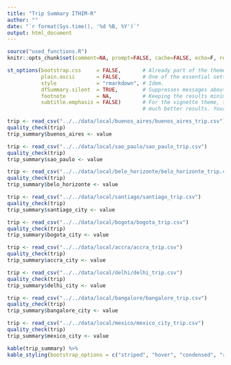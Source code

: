 ```yaml
---
title: "Trip Summary ITHIM-R"
author: ""
date: "`r format(Sys.time(), '%d %B, %Y')`"
output: html_document
---
```



```r
source("used_functions.R")
knitr::opts_chunk$set(comment=NA, prompt=FALSE, cache=FALSE, echo=F, results='asis')
```

```r

st_options(bootstrap.css     = FALSE,       # Already part of the theme so no need for it
           plain.ascii       = FALSE,       # One of the essential settings
           style             = "rmarkdown", # Idem.
           dfSummary.silent  = TRUE,        # Suppresses messages about temporary files
           footnote          = NA,          # Keeping the results minimalistic
           subtitle.emphasis = FALSE)       # For the vignette theme, this gives
                                            # much better results. Your mileage may vary

```

```r
trip <- read_csv("../../data/local/buenos_aires/buenos_aires_trip.csv")
quality_check(trip)
trip_summary$buenos_aires <- value

trip <- read_csv("../../data/local/sao_paulo/sao_paulo_trip.csv")
quality_check(trip)
trip_summary$sao_paulo <- value

trip <- read_csv("../../data/local/belo_horizonte/belo_horizonte_trip.csv")
quality_check(trip)
trip_summary$belo_horizonte <- value

trip <- read_csv("../../data/local/santiago/santiago_trip.csv")
quality_check(trip)
trip_summary$santiago_city <- value

trip <- read_csv("../../data/local/bogota/bogota_trip.csv")
quality_check(trip)
trip_summary$bogota_city <- value

trip <- read_csv("../../data/local/accra/accra_trip.csv")
quality_check(trip)
trip_summary$accra_city <- value

trip <- read_csv("../../data/local/delhi/delhi_trip.csv")
quality_check(trip)
trip_summary$delhi_city <- value

trip <- read_csv("../../data/local/bangalore/bangalore_trip.csv")
quality_check(trip)
trip_summary$bangalore_city <- value

trip <- read_csv("../../data/local/mexico/mexico_city_trip.csv")
quality_check(trip)
trip_summary$mexico_city <- value

```


```r
kable(trip_summary) %>%
kable_styling(bootstrap_options = c("striped", "hover", "condensed", "responsive"), font_size = 14, fixed_thead = T)
    
```
